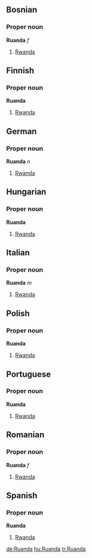 ==Bosnian==
===Proper noun===
'''Ruanda''' ''f''
# [[Rwanda]]

==Finnish==
===Proper noun===
'''Ruanda'''
# [[Rwanda]]

==German==
===Proper noun===
'''Ruanda''' ''n''
# [[Rwanda]]

==Hungarian==
===Proper noun===
'''Ruanda'''
# [[Rwanda]]

==Italian==
===Proper noun===
'''Ruanda''' ''m''
# [[Rwanda]]

==Polish==
===Proper noun===
'''Ruanda'''
# [[Rwanda]]

==Portuguese==
===Proper noun===
'''Ruanda'''
# [[Rwanda]]

==Romanian==
===Proper noun===
'''Ruanda''' ''f''
# [[Rwanda]]

==Spanish==
===Proper noun===
'''Ruanda'''
# [[Rwanda]]

[[de:Ruanda]]
[[hu:Ruanda]]
[[tr:Ruanda]]